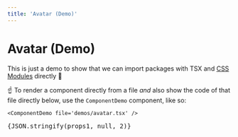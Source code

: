 ```yaml
---
title: 'Avatar (Demo)'
---
```



# Avatar (Demo)

This is just a demo to show that we can import packages with TSX and [CSS Modules](https://nextjs.org/docs/basic-features/built-in-css-support#adding-component-level-css) directly 🎉

<ComponentDemo file='demos/avatar.tsx' />

☝️ To render a component directly from a file _and_ also show the code of that file directly below, use the `ComponentDemo` component, like so:

```tsx
<ComponentDemo file='demos/avatar.tsx' />
```

<pre>{JSON.stringify(props1, null, 2)}</pre>
